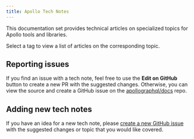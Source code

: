 ```yaml
---
title: Apollo Tech Notes
---
```



This documentation set provides technical articles on specialized topics for Apollo tools and libraries.

Select a tag to view a list of articles on the corresponding topic.

<AllNotes />

## Reporting issues

If you find an issue with a tech note, feel free to use the **Edit on GitHub** button to create a new PR with the suggested changes. Otherwise, you can view the source and create a GitHub issue on the [apollographql/docs](https://github.com/apollographql/docs) repo.

## Adding new tech notes

If you have an idea for a new tech note, please [create a new GitHub issue](https://github.com/apollographql/docs/issues) with the suggested changes or topic that you would like covered.
